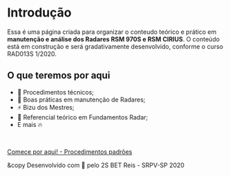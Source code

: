 # Introdução

Essa é uma página criada para organizar o conteudo teórico e prático em **manutenção e análise dos Radares RSM 970S e RSM CIRIUS**. 
O conteúdo está em construção e será gradativamente desenvolvido, conforme o curso RAD013S 1/2020.


## O que teremos por aqui

- 📝 Procedimentos técnicos;
- 🥇  Boas práticas em manutenção de Radares;
- ⚡️  Bizu dos Mestres;
- 📄  Referencial teórico em Fundamentos Radar;
- E mais 🔥

<br />

[Comece por aqui! - Procedimentos padrões](/)

 &copy Desenvolvido com 💙 pelo 2S BET Reis - SRPV-SP 2020